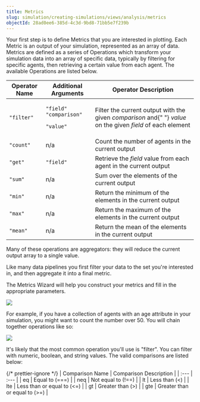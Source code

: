 ```yaml
---
title: Metrics
slug: simulation/creating-simulations/views/analysis/metrics
objectId: 28ad0ee6-385d-4c3d-9bd8-71bb5e7f239b
---
```


Your first step is to define Metrics that you are interested in plotting. Each Metric is an output of your simulation, represented as an array of data. Metrics are defined as a series of Operations which transform your simulation data into an array of specific data, typically by filtering for specific agents, then retrieving a certain value from each agent. The available Operations are listed below.

<table className="docs-table">
  <thead>
    <tr>
      <th className="text-left">Operator Name</th>
      <th className="text-left">Additional Arguments</th>
      <th className="text-left">Operator Description</th>
    </tr>
  </thead>
  <tbody>
    <tr>
      <td className="text-left">
        <code>&quot;filter&quot;</code>
      </td>
      <td className="text-left">
        <p>
          <code>&quot;field&quot;</code> <code>&quot;comparison&quot;</code>
        </p>
        <p>
          <code>&quot;value&quot;</code>
        </p>
      </td>
      <td className="text-left">
        Filter the current output with the given <em>comparison</em> and{" "}
        <em>value</em> on the given <em>field</em> of each element
      </td>
    </tr>
    <tr>
      <td className="text-left">
        <code>&quot;count&quot;</code>
      </td>
      <td className="text-left">n/a</td>
      <td className="text-left">
        Count the number of agents in the current output
      </td>
    </tr>
    <tr>
      <td className="text-left">
        <code>&quot;get&quot;</code>
      </td>
      <td className="text-left">
        <code>&quot;field&quot;</code>
      </td>
      <td className="text-left">
        Retrieve the <em>field</em> value from each agent in the current output
      </td>
    </tr>
    <tr>
      <td className="text-left">
        <code>&quot;sum&quot;</code>
      </td>
      <td className="text-left">n/a</td>
      <td className="text-left">Sum over the elements of the current output</td>
    </tr>
    <tr>
      <td className="text-left">
        <code>&quot;min&quot;</code>
      </td>
      <td className="text-left">n/a</td>
      <td className="text-left">
        Return the minimum of the elements in the current output
      </td>
    </tr>
    <tr>
      <td className="text-left">
        <code>&quot;max&quot;</code>
      </td>
      <td className="text-left">n/a</td>
      <td className="text-left">
        Return the maximum of the elements in the current output
      </td>
    </tr>
    <tr>
      <td className="text-left">
        <code>&quot;mean&quot;</code>
      </td>
      <td className="text-left">n/a</td>
      <td className="text-left">
        Return the mean of the elements in the current output
      </td>
    </tr>
  </tbody>
</table>

Many of these operations are aggregators: they will reduce the current output array to a single value.

Like many data pipelines you first filter your data to the set you're interested in, and then aggregate it into a final metric.

The Metrics Wizard will help you construct your metrics and fill in the appropriate parameters.

![](https://cdn-us1.hash.ai/site/docs/analysis-metrics-1.png)

For example, if you have a collection of agents with an age attribute in your simulation, you might want to count the number over 50. You will chain together operations like so:

![](https://cdn-us1.hash.ai/site/docs/analysis-metrics-2.png)

It's likely that the most common operation you'll use is "filter". You can filter with numeric, boolean, and string values. The valid comparisons are listed below:

{/* prettier-ignore */}
| Comparison Name | Comparison Description |
| :--- | :--- |
| eq | Equal to \(===\) |
| neq | Not equal to \(!==\) |
| lt | Less than \(&lt;\) |
| lte | Less than or equal to \(&lt;=\) |
| gt | Greater than \(&gt;\) |
| gte | Greater than or equal to \(&gt;=\) |
